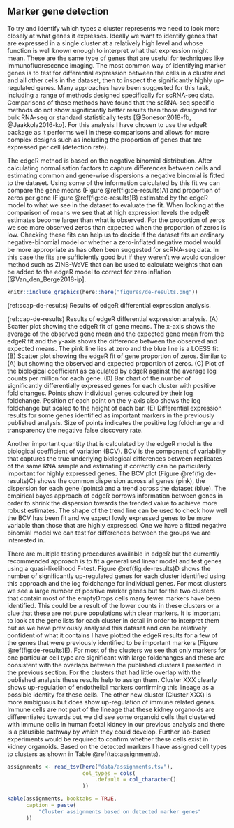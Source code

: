 ## Marker gene detection

To try and identify which types a cluster represents we need to look more
closely at what genes it expresses. Ideally we want to identify genes that are
expressed in a single cluster at a relatively high level and whose function is
well known enough to interpret what that expression might mean. These are the
same type of genes that are useful for techniques like immunofluorescence
imaging. The most common way of identifying marker genes is to test for
differential expression between the cells in a cluster and and all other cells
in the dataset, then to inspect the significantly highly up-regulated genes.
Many approaches have been suggested for this task, including a range of methods
designed specifically for scRNA-seq data. Comparisons of these methods have
found that the scRNA-seq specific methods do not show significantly better
results than those designed for bulk RNA-seq or standard statistically tests
[@Soneson2018-fb, @Jaakkola2016-ko]. For this analysis I have chosen to use the
edgeR package as it performs well in these comparisons and allows for more
complex designs such as including the proportion of genes that are expressed
per cell (detection rate).

The edgeR method is based on the negative binomial distribution. After
calculating normalisation factors to capture differences between cells and
estimating common and gene-wise dispersions a negative binomial is fitted to
the dataset. Using some of the information calculated by this fit we can
compare the gene means (Figure \@ref(fig:de-results)A) and proportion of zeros
per gene (Figure \@ref(fig:de-results)B) estimated by the edgeR model to what
we see in the dataset to evaluate the fit. When looking at the comparison of
means we see that at high expression levels the edgeR estimates become larger
than what is observed. For the proportion of zeros we see more observed zeros
than expected when the proportion of zeros is low. Checking these fits can help
us to decide if the dataset fits an ordinary negative-binomial model or whether
a zero-inflated negative model would be more appropriate as has often been
suggested for scRNA-seq data. In this case the fits are sufficiently good but
if they weren't we would consider method such as ZINB-WaVE that can be used to
calculate weights that can be added to the edgeR model to correct for zero
inflation [@Van_den_Berge2018-ip].

```r
knitr::include_graphics(here::here("figures/de-results.png"))
```

(ref:scap-de-results) Results of edgeR differential expression analysis.

(ref:cap-de-results) Results of edgeR differential expression analysis. (A) Scatter plot showing the edgeR fit of gene means. The x-axis shows the average of the observed gene mean and the expected gene mean from the edgeR fit and the y-axis shows the difference between the observed and expected means. The pink line lies at zero and the blue line is a LOESS fit. (B) Scatter plot showing the edgeR fit of gene proportion of zeros. Similar to (A) but showing the observed and expected proportion of zeros. (C) Plot of the biological coefficient as calculated by edgeR against the average log counts per million for each gene. (D) Bar chart of the number of significantly differentially expressed genes for each cluster with positive fold changes. Points show individual genes coloured by their log foldchange. Position of each point on the y-axis also shows the log foldchange but scaled to the height of each bar. (E) Differential expression results for some genes identified as important markers in the previously published analysis. Size of points indicates the positive log foldchange and transparency the negative false discovery rate.

Another important quantity that is calculated by the edgeR model is the
biological coefficient of variation (BCV). BCV is the component of variability
that captures the true underlying biological differences between replicates of
the same RNA sample and estimating it correctly can be particularly important
for highly expressed genes. The BCV plot (Figure \@ref(fig:de-results)C) shows
the common dispersion across all genes (pink), the dispersion for each gene
(points) and a trend across the dataset (blue). The empirical bayes approach of
edgeR borrows information between genes in order to shrink the dispersion
towards the trended value to achieve more robust estimates. The shape of the
trend line can be used to check how well the BCV has been fit and we expect
lowly expressed genes to be more variable than those that are highly expressed.
One we have a fitted negative binomial model we can test for differences
between the groups we are interested in.

There are multiple testing procedures available in edgeR but the currently
recommended approach is to fit a generalised linear model and test genes using
a quasi-likelihood F-test. Figure \@ref(fig:de-results)D shows the number of
significantly up-regulated genes for each cluster identified using this
approach and the log foldchange for individual genes. For most clusters we see
a large number of positive marker genes but for the two clusters that contain
most of the emptyDrops cells many fewer markers have been identified. This
could be a result of the lower counts in these clusters or a clue that these
are not pure populations with clear markers. It is important to look at the
gene lists for each cluster in detail in order to interpret them but as we have
previously analysed this dataset and can be relatively confident of what it
contains I have plotted the edgeR results for a few of the genes that were
previously identified to be important markers (Figure \@ref(fig:de-results)E).
For most of the clusters we see that only markers for one particular cell type
are significant with large foldchanges and these are consistent with the
overlaps between the published clusters I presented in the previous section.
For the clusters that had little overlap with the published analysis these
results help to assign them. Cluster XXX clearly shows up-regulation of
endothelial markers confirming this lineage as a possible identity for these
cells. The other new cluster (Cluster XXX) is more ambiguous but does show
up-regulation of immune related genes. Immune cells are not part of the lineage
that these kidney organoids are differentiated towards but we did see some
organoid cells that clustered with immune cells in human foetal kidney in our
previous analysis and there is a plausible pathway by which they could develop.
Further lab-based experiments would be required to confirm whether these cells
exist in kidney organoids. Based on the detected markers I have assigned cell
types to clusters as shown in Table \@ref(tab:assignments).

```r
assignments <- read_tsv(here("data/assignments.tsv"),
                        col_types = cols(
                            .default = col_character()
                        ))

kable(assignments, booktabs = TRUE,
      caption = paste(
          "Cluster assignments based on detected marker genes"
      ))
```
